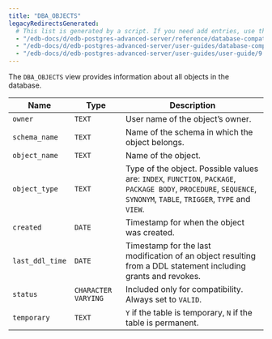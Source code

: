 ```yaml
---
title: "DBA_OBJECTS"
legacyRedirectsGenerated:
  # This list is generated by a script. If you need add entries, use the `legacyRedirects` key.
  - "/edb-docs/d/edb-postgres-advanced-server/reference/database-compatibility-for-oracle-developers-reference-guide/9.6/Database_Compatibility_for_Oracle_Developers_Reference_Guide.1.142.html"
  - "/edb-docs/d/edb-postgres-advanced-server/user-guides/database-compatibility-for-oracle-developers-guide/9.5/Database_Compatibility_for_Oracle_Developers_Guide.1.256.html"
  - "/edb-docs/d/edb-postgres-advanced-server/user-guides/user-guide/9.5/EDB_Postgres_Enterprise_Guide.1.202.html"
---
```


<div id="dba_objects" class="registered_link"></div>

The `DBA_OBJECTS` view provides information about all objects in the database.

| Name            | Type                | Description                                                                                                                                                   |
| --------------- | ------------------- | ------------------------------------------------------------------------------------------------------------------------------------------------------------- |
| `owner`         | `TEXT`              | User name of the object’s owner.                                                                                                                              |
| `schema_name`   | `TEXT`              | Name of the schema in which the object belongs.                                                                                                               |
| `object_name`   | `TEXT`              | Name of the object.                                                                                                                                           |
| `object_type`   | `TEXT`              | Type of the object. Possible values are: `INDEX`, `FUNCTION`, `PACKAGE`, `PACKAGE BODY`, `PROCEDURE`, `SEQUENCE`, `SYNONYM`, `TABLE`, `TRIGGER`, `TYPE` and `VIEW`.  |
| `created`       | `DATE`              | Timestamp for when the object was created.                                                                                                                      |
| `last_ddl_time` | `DATE `             | Timestamp for the last modification of an object resulting from a DDL statement including grants and revokes.                                                 |
| `status`        | `CHARACTER VARYING` | Included only for compatibility. Always set to `VALID`.                                                                                                       |
| `temporary`     | `TEXT`              | `Y` if the table is temporary, `N` if the table is permanent.                                                                                                 |
